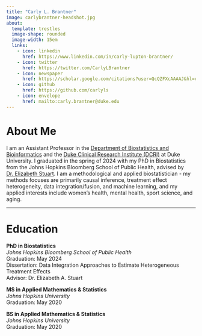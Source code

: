 ```yaml
---
title: "Carly L. Brantner"
image: carlybrantner-headshot.jpg
about: 
  template: trestles
  image-shape: rounded
  image-width: 15em
  links:
    - icon: linkedin
      href: https://www.linkedin.com/in/carly-lupton-brantner/
    - icon: twitter
      href: https://twitter.com/CarlyLBrantner
    - icon: newspaper
      href: https://scholar.google.com/citations?user=QcQZFXcAAAAJ&hl=en
    - icon: github
      href: https://github.com/carlyls
    - icon: envelope
      href: mailto:carly.brantner@duke.edu
---
```


# About Me

I am an Assistant Professor in the [Department of Biostatistics and Bioinformatics](https://biostat.duke.edu/) and the [Duke Clinical Research Institute (DCRI)](https://dcri.org/) at Duke University. I graduated in the spring of 2024 with my PhD in Biostatistics from the Johns Hopkins Bloomberg School of Public Health, advised by [Dr. Elizabeth Stuart](https://www.elizabethstuart.org/). I am a methodological and applied biostatistician - my methods focuses are primarily causal inference, treatment effect heterogeneity, data integration/fusion, and machine learning, and my applied interests include women's health, mental health, sport science, and aging.

------------------------------------------------------------------------

# Education

**PhD in Biostatistics\
***Johns Hopkins Bloomberg School of Public Health*\
Graduation: May 2024\
Dissertation: Data Integration Approaches to Estimate Heterogeneous Treatment Effects\
Advisor: Dr. Elizabeth A. Stuart

**MS in Applied Mathematics & Statistics\
***Johns Hopkins University*\
Graduation: May 2020

**BS in Applied Mathematics & Statistics\
***Johns Hopkins University*\
Graduation: May 2020
